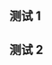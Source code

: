 {{Testcases notice}}

== 测试 1 ==
{{Testcase table||Genesis|2:17|ESV}}

== 测试 2 ==
{{Testcase table|1|Maccabees|1:30–37}}